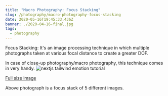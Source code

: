 ```yaml
---
title: "Macro Photography: Focus Stacking"
slug: /photography/macro-photography-focus-stacking
date: 2020-05-16T19:45:33.436Z
banner: ./2020-04-16-final.jpg
tags:
  - photography
---
```


Focus Stacking: It's an image processing technique in which multiple photographs taken at various focal distance to create a greater DOF.

In case of close-up photography/macro photography, this technique comes in very handy.
![nextjs tailwind emotion tutorial](./2020-04-16-final.jpg)

[Full size image](/img/2020-04-16-final.jpg)

Above photograph is a focus stack of 5 different images.
